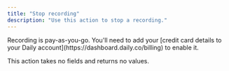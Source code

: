 ```yaml
---
title: "Stop recording"
description: "Use this action to stop a recording."
---
```



<Note>
  Recording is pay-as-you-go. You'll need to add your [credit card details to
  your Daily account](https://dashboard.daily.co/billing) to enable it.
</Note>

This action takes no fields and returns no values.

<dailyBubbleFooter />
